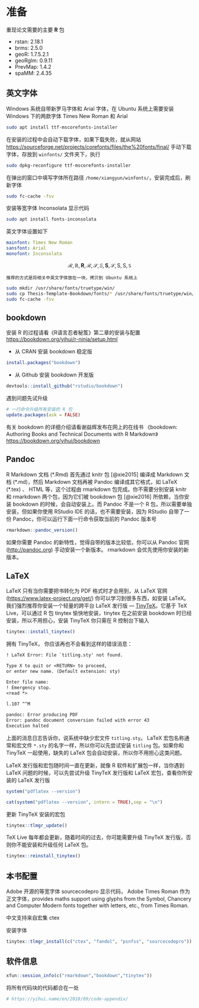 # 准备 {#Prerequisites}

重现论文需要的主要 **R** 包

- rstan: 2.18.1
- brms: 2.5.0
- geoR: 1.7.5.2.1
- geoRglm: 0.9.11
- PrevMap: 1.4.2
- spaMM: 2.4.35


## 英文字体

Windows 系统自带新罗马字体和 Arial 字体，在 Ubuntu 系统上需要安装 Windows 下的两款字体 Times New Roman 和 Arial

```bash
sudo apt install ttf-mscorefonts-installer
```

在安装的过程中会自动下载字体，如果下载失败，就从网站 <https://sourceforge.net/projects/corefonts/files/the%20fonts/final/> 手动下载字体，存放到 `winfonts/` 文件夹下，执行

```bash
sudo dpkg-reconfigure ttf-mscorefonts-installer
```

在弹出的窗口中填写字体所在路径 `/home/xiangyun/winfonts/`，安装完成后，刷新字体

```bash
sudo fc-cache -fsv
```

安装等宽字体 Inconsolata 显示代码

```bash
sudo apt install fonts-inconsolata
```

英文字体设置如下

```yaml
mainfont: Times New Roman
sansfont: Arial
monofont: Inconsolata
```

$$\mathcal{R},\mathbb{R},\mathbf{R},\mathscr{R},\mathcal{S},\mathbb{S},\mathbf{S},\mathscr{S},\mathsf{S},\mathrm{S},\mathtt{S}$$

```block2
推荐的方式是将相关中英文字体放在一块，拷贝到 Ubuntu 系统上
```

```bash
sudo mkdir /usr/share/fonts/truetype/win/
sudo cp Thesis-Template-Bookdown/fonts/* /usr/share/fonts/truetype/win/
sudo fc-cache -fsv
```

## bookdown

安装 R 的过程请看《R语言忍者秘笈》第二章的安装与配置 <https://bookdown.org/yihui/r-ninja/setup.html>

- 从 CRAN 安装 bookdown 稳定版

```r
install.packages("bookdown")
```

- 从 Github 安装 bookdown 开发版

```r
devtools::install_github("rstudio/bookdown")
```

遇到问题先试升级

```r
# 一行命令升级所有安装的 R 包
update.packages(ask = FALSE)
```

有关 bookdown 的详细介绍请看谢益辉发布在网上的在线书 《bookdown: Authoring Books and Technical Documents with R Markdown》 <https://bookdown.org/yihui/bookdown>

## Pandoc

R Markdown 文档 (\*.Rmd) 首先通过 knitr 包 [@xie2015] 编译成 Markdown 文档 (\*.md)，然后 Markdown 文档再被 Pandoc 编译成其它格式，如 LaTeX (\*.tex) 、 HTML 等，这个过程由 rmarkdown 包完成。你不需要分别安装 knitr 和 rmarkdown 两个包，因为它们被 bookdown 包 [@xie2016] 所依赖，当你安装 bookdown 的时候，会自动安装上。而 Pandoc 不是一个 R 包，所以需要单独安装，但如果你使用 RStudio IDE 的话，也不需要安装，因为 RStudio 自带了一份 Pandoc，你可以运行下面一行命令获取当前的 Pandoc 版本号

```r
rmarkdown::pandoc_version()
```

如果你需要 Pandoc 的新特性，觉得自带的版本比较低，你可以从 Pandoc 官网 (<http://pandoc.org>)  手动安装一个新版本。 rmarkdown 会优先使用你安装的新版本。

## LaTeX

LaTeX 只有当你需要把书转化为 PDF 格式时才会用到，从 LaTeX 官网 (<https://www.latex-project.org/get/>) 你可以学习到很多东西，如安装 LaTeX。我们强烈推荐你安装一个轻量的跨平台 LaTeX 发行版 --- [TinyTeX](https://yihui.name/tinytex/)。它基于 TeX Live，可以通过 R 包 tinytex 愉快地安装，tinytex 在之前安装 bookdown 时已经安装，所以不用担心，安装 TinyTeX 你只需在 R 控制台下输入

```r
tinytex::install_tinytex()
```

拥有 TinyTeX， 你应该再也不会看到这样的错误消息：

```latex
! LaTeX Error: File `titling.sty' not found.

Type X to quit or <RETURN> to proceed,
or enter new name. (Default extension: sty)

Enter file name: 
! Emergency stop.
<read *> 
         
l.107 ^^M

pandoc: Error producing PDF
Error: pandoc document conversion failed with error 43
Execution halted
```

上面的消息日志告诉你，说系统中缺少宏文件 `titling.sty`。 LaTeX 宏包名称通常和宏文件 `*.sty`  的名字一样，所以你可以先尝试安装 `titling` 包。如果你和 TinyTeX 一起使用，缺失的 LaTeX 包会自动安装，所以你不用担心这类问题。 

LaTeX 发行版和宏包随时间一直在更新，就像 R 软件和扩展包一样，当你遇到 LaTeX 问题的时候，可以先尝试升级 TinyTeX 发行版和 LaTeX 宏包，查看你所安装的 LaTeX 发行版

```r
system("pdflatex --version")
```
```r
cat(system("pdflatex --version", intern = TRUE),sep = "\n")
```

更新 TinyTeX 安装的宏包

```r
tinytex::tlmgr_update()
```

TeX Live 每年都会更新，随着时间的过去，你可能需要升级 TinyTeX 发行版，否则你不能安装和升级任何 LaTeX 包。

```r
tinytex::reinstall_tinytex()
```

## 本书配置


Adobe 开源的等宽字体 sourcecodepro 显示代码， Adobe Times Roman 作为正文字体，provides maths support using glyphs from the Symbol, Chancery and Computer Modern fonts together with letters, etc., from Times Roman.

中文支持来自宏集 ctex 

安装字体

```r
tinytex::tlmgr_install(c("ctex", "fandol", "psnfss", "sourcecodepro"))
```


## 软件信息

```r
xfun::session_info(c("rmarkdown","bookdown","tinytex"))
```

将所有代码块的代码都合在一处

```r
# https://yihui.name/en/2018/09/code-appendix/
```
